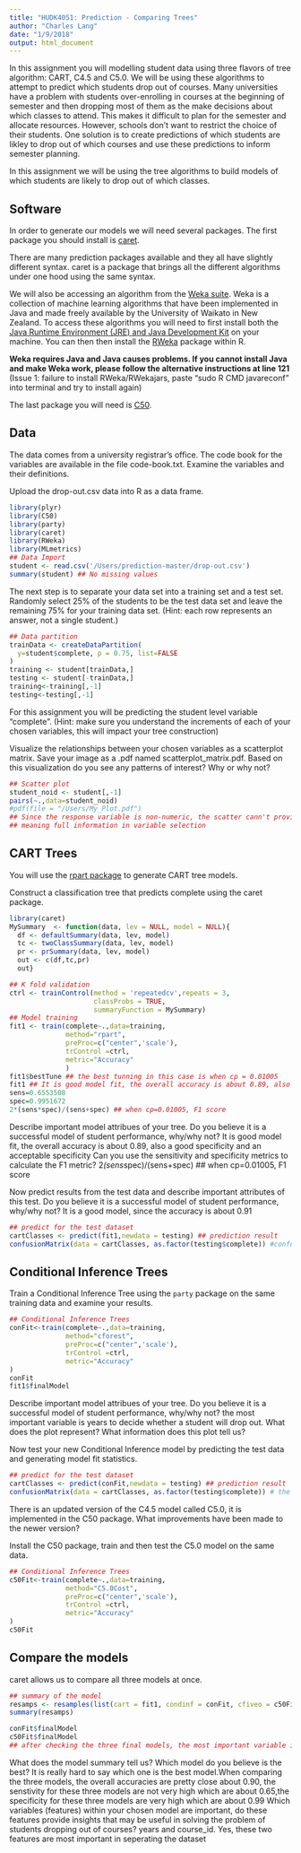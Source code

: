 ```yaml
---
title: "HUDK4051: Prediction - Comparing Trees"
author: "Charles Lang"
date: "1/9/2018"
output: html_document
---
```


In this assignment you will modelling student data using three flavors of tree algorithm: CART, C4.5 and C5.0. We will be using these algorithms to attempt to predict which students drop out of courses. Many universities have a problem with students over-enrolling in courses at the beginning of semester and then dropping most of them as the make decisions about which classes to attend. This makes it difficult to plan for the semester and allocate resources. However, schools don't want to restrict the choice of their students. One solution is to create predictions of which students are likley to drop out of which courses and use these predictions to inform semester planning. 

In this assignment we will be using the tree algorithms to build models of which students are likely to drop out of which classes. 

## Software

In order to generate our models we will need several packages. The first package you should install is [caret](https://cran.r-project.org/web/packages/caret/index.html).

There are many prediction packages available and they all have slightly different syntax. caret is a package that brings all the different algorithms under one hood using the same syntax. 

We will also be accessing an algorithm from the [Weka suite](https://www.cs.waikato.ac.nz/~ml/weka/). Weka is a collection of machine learning algorithms that have been implemented in Java and made freely available by the University of Waikato in New Zealand. To access these algorithms you will need to first install both the [Java Runtime Environment (JRE) and Java Development Kit](http://www.oracle.com/technetwork/java/javase/downloads/jre9-downloads-3848532.html) on your machine. You can then then install the [RWeka](https://cran.r-project.org/web/packages/RWeka/index.html) package within R.

**Weka requires Java and Java causes problems. If you cannot install Java and make Weka work, please follow the alternative instructions at line 121**
(Issue 1: failure to install RWeka/RWekajars, paste "sudo R CMD javareconf" into terminal and try to install again)

The last package you will need is [C50](https://cran.r-project.org/web/packages/C50/index.html).

## Data

The data comes from a university registrar's office. The code book for the variables are available in the file code-book.txt. Examine the variables and their definitions.

Upload the drop-out.csv data into R as a data frame. 

```r
library(plyr)
library(C50)
library(party)
library(caret)
library(RWeka)
library(MLmetrics)
## Data Import 
student <- read.csv('/Users/prediction-master/drop-out.csv')
summary(student) ## No missing values

```

The next step is to separate your data set into a training set and a test set. Randomly select 25% of the students to be the test data set and leave the remaining 75% for your training data set. (Hint: each row represents an answer, not a single student.)

```r
## Data partition
trainData <- createDataPartition(
  y=student$complete, p = 0.75, list=FALSE
)
training <- student[trainData,]
testing <- student[-trainData,]
training<-training[,-1]
testing<-testing[,-1]

```

For this assignment you will be predicting the student level variable "complete". 
(Hint: make sure you understand the increments of each of your chosen variables, this will impact your tree construction)

Visualize the relationships between your chosen variables as a scatterplot matrix.  Save your image as a .pdf named scatterplot_matrix.pdf. Based on this visualization do you see any patterns of interest? Why or why not?

```r
## Scatter plot
student_noid <- student[,-1]
pairs(~.,data=student_noid)
#pdf(file = "/Users/My_Plot.pdf")
## Since the response variable is non-numeric, the scatter cann't provide 
## meaning full information in variable selection
```

## CART Trees

You will use the [rpart package](https://cran.r-project.org/web/packages/rpart/rpart.pdf) to generate CART tree models.

Construct a classification tree that predicts complete using the caret package.

```r
library(caret)
MySummary  <- function(data, lev = NULL, model = NULL){
  df <- defaultSummary(data, lev, model)
  tc <- twoClassSummary(data, lev, model)
  pr <- prSummary(data, lev, model)
  out <- c(df,tc,pr)
  out}

## K fold validation 
ctrl <- trainControl(method = 'repeatedcv',repeats = 3,
                     classProbs = TRUE,
                     summaryFunction = MySummary)
## Model training
fit1 <- train(complete~.,data=training,
              method="rpart",
              preProc=c("center",'scale'),
              trControl =ctrl,
              metric="Accuracy"
              )
fit1$bestTune ## the best tunning in this case is when cp = 0.01005
fit1 ## It is good model fit, the overall accuracy is about 0.89, also a good specificity and an acceptable specificity
sens=0.6553508
spec=0.9951672
2*(sens*spec)/(sens+spec) ## when cp=0.01005, F1 score 

```

Describe important model attribues of your tree. Do you believe it is a successful model of student performance, why/why not?
 It is good model fit, the overall accuracy is about 0.89, also a good specificity and an acceptable specificity
Can you use the sensitivity and specificity metrics to calculate the F1 metric?
2*(sens*spec)/(sens+spec) ## when cp=0.01005, F1 score 

Now predict results from the test data and describe important attributes of this test. Do you believe it is a successful model of student performance, why/why not?
It is a good model, since the accuracy is about 0.91
```r
## predict for the test dataset
cartClasses <- predict(fit1,newdata = testing) ## prediction result
confusionMatrix(data = cartClasses, as.factor(testing$complete)) #confusion Matrix


```

## Conditional Inference Trees

Train a Conditional Inference Tree using the `party` package on the same training data and examine your results.
```r
## Conditional Inference Trees
conFit<-train(complete~.,data=training,
              method="cforest",
              preProc=c("center",'scale'),
              trControl =ctrl,
              metric="Accuracy"
)
conFit
fit1$finalModel
```
Describe important model attribues of your tree. Do you believe it is a successful model of student performance, why/why not?
the most important variable is years to decide whether a student will drop out.
What does the plot represent? What information does this plot tell us?

Now test your new Conditional Inference model by predicting the test data and generating model fit statistics.
```r
## predict for the test dataset
cartClasses <- predict(conFit,newdata = testing) ## prediction result
confusionMatrix(data = cartClasses, as.factor(testing$complete)) # the accuracy is about 0.90
```

There is an updated version of the C4.5 model called C5.0, it is implemented in the C50 package. What improvements have been made to the newer version? 

Install the C50 package, train and then test the C5.0 model on the same data.

```r
## Conditional Inference Trees
c50Fit<-train(complete~.,data=training,
              method="C5.0Cost",
              preProc=c("center",'scale'),
              trControl =ctrl,
              metric="Accuracy"
)
c50Fit
```

## Compare the models

caret allows us to compare all three models at once.

```r
## summary of the model
resamps <- resamples(list(cart = fit1, condinf = conFit, cfiveo = c50Fit))
summary(resamps)

conFit$finalModel
c50Fit$finalModel
## after checking the three final models, the most important variable is years to decide whether a student will drop out.

```

What does the model summary tell us? Which model do you believe is the best?
It is really hard to say which one is the best model.When comparing the three models, the overall accuracies are pretty close about 0.90, the senstivity for these three models are not very high which are about 0.65,the specificity for these three models are very high which are about 0.99 
Which variables (features) within your chosen model are important, do these features provide insights that may be useful in solving the problem of students dropping out of courses?
years and course_id. Yes, these two features are most important in seperating the dataset